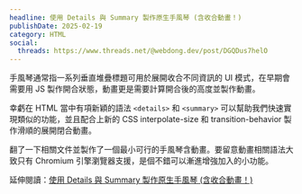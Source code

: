 ```yaml
---
headline: 使用 Details 與 Summary 製作原生手風琴 (含收合動畫！)
publishDate: 2025-02-19
category: HTML
social:
  threads: https://www.threads.net/@webdong.dev/post/DGQDus7helO
---
```


手風琴通常指一系列垂直堆疊標題可用於展開收合不同資訊的 UI 模式，在早期會需要用 JS 製作開合狀態，動畫更是需要計算開合後的高度並製作動畫。

幸虧在 HTML 當中有項新穎的語法 `<details>` 和 `<summary>` 可以幫助我們快速實現類似的功能，並且配合上新的 CSS interpolate-size 和 transition-behavior 製作滑順的展開閉合動畫。

翻了一下相關文件並製作了一個最小可行的手風琴含動畫。要留意動畫相關語法大致只有 Chromium 引擎瀏覽器支援，是個不錯可以漸進增強加入的小功能。

延伸閱讀：[使用 Details 與 Summary 製作原生手風琴 (含收合動畫！)](https://www.webdong.dev/post/build-a-native-accordion-using-html-details-and-summary/)
